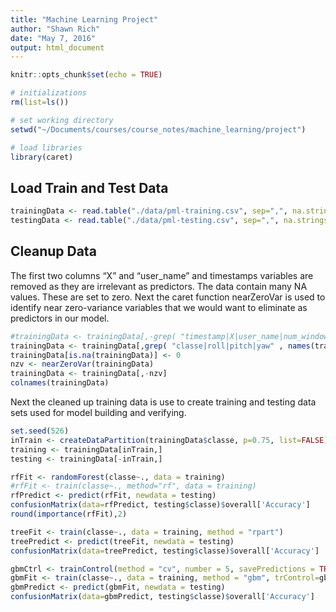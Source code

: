 ```yaml
---
title: "Machine Learning Project"
author: "Shawn Rich"
date: "May 7, 2016"
output: html_document
---
```


```r
knitr::opts_chunk$set(echo = TRUE)
```

```r
# initializations
rm(list=ls())

# set working directory
setwd("~/Documents/courses/course_notes/machine_learning/project")

# load libraries
library(caret)

```

## Load Train and Test Data

```r
trainingData <- read.table("./data/pml-training.csv", sep=",", na.strings = c("NA","#DIV/0!"),header = TRUE)
testingData <- read.table("./data/pml-testing.csv", sep=",", na.strings = c("NA","#DIV/0!"),header = TRUE)
```

## Cleanup Data

The first two columns "X" and "user_name" and timestamps variables are removed as they are irrelevant as predictors. The data contain many NA values. These are set to zero. Next the caret function nearZeroVar is used to identify near zero-variance variables that we would want to eliminate as predictors in our model.

```r
#trainingData <- trainingData[,-grep( "timestamp|X|user_name|num_window" , names(trainingData))]
trainingData <- trainingData[,grep( "classe|roll|pitch|yaw" , names(trainingData))]
trainingData[is.na(trainingData)] <- 0
nzv <- nearZeroVar(trainingData)
trainingData <- trainingData[,-nzv]
colnames(trainingData)
```

Next the cleaned up training data is use to create training and testing data sets used for model building and verifying.

```r
set.seed(526)
inTrain <- createDataPartition(trainingData$classe, p=0.75, list=FALSE)
training <- trainingData[inTrain,]
testing <- trainingData[-inTrain,]
```

```r
rfFit <- randomForest(classe~., data = training)
#rfFit <- train(classe~., method="rf", data = training)
rfPredict <- predict(rfFit, newdata = testing)
confusionMatrix(data=rfPredict, testing$classe)$overall['Accuracy']
round(importance(rfFit),2)
```

```r
treeFit <- train(classe~., data = training, method = "rpart")
treePredict <- predict(treeFit, newdata = testing)
confusionMatrix(data=treePredict, testing$classe)$overall['Accuracy']
```

```r
gbmCtrl <- trainControl(method = "cv", number = 5, savePredictions = TRUE)
gbmFit <- train(classe~., data = training, method = "gbm", trControl=gbmCtrl)
gbmPredict <- predict(gbmFit, newdata = testing)
confusionMatrix(data=gbmPredict, testing$classe)$overall['Accuracy']
```


